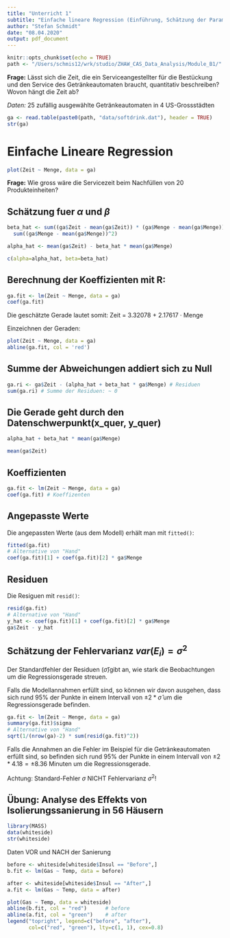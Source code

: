 ```yaml
---
title: "Unterricht 1"
subtitle: "Einfache lineare Regression (Einführung, Schätzung der Parameter mit KQ, Interpretation)"
author: "Stefan Schmidt"
date: "08.04.2020"
output: pdf_document
---
```


```r
knitr::opts_chunk$set(echo = TRUE)
path <- "/Users/schmis12/wrk/studio/ZHAW_CAS_Data_Analysis/Module_B1/"
```


__Frage:__ Lässt sich die Zeit, die ein Serviceangestellter für die Bestückung und den
Service des Getränkeautomaten braucht, quantitativ beschreiben? Wovon hängt
die Zeit ab?

_Daten:_ 25 zufällig ausgewählte Getränkeautomaten in 4 US-Grossstädten

```r
ga <- read.table(paste0(path, "data/softdrink.dat"), header = TRUE)
str(ga)
```

# Einfache Lineare Regression

```r
plot(Zeit ~ Menge, data = ga)
```

__Frage:__ Wie gross wäre die Servicezeit beim Nachfüllen von 20 Produkteinheiten?

## Schätzung fuer $\alpha$ und $\beta$

```r
beta_hat <- sum((ga$Zeit - mean(ga$Zeit)) * (ga$Menge - mean(ga$Menge))) /
  sum((ga$Menge - mean(ga$Menge))^2)

alpha_hat <- mean(ga$Zeit) - beta_hat * mean(ga$Menge)

c(alpha=alpha_hat, beta=beta_hat)
```

## Berechnung der Koeffizienten mit R:

```r
ga.fit <- lm(Zeit ~ Menge, data = ga)
coef(ga.fit)
```

Die geschätzte Gerade lautet somit: Zeit = 3.32078 + 2.17617 · Menge

Einzeichnen der Geraden:

```r
plot(Zeit ~ Menge, data = ga)
abline(ga.fit, col = 'red')
```

## Summe der Abweichungen addiert sich zu Null

```r
ga.ri <- ga$Zeit - (alpha_hat + beta_hat * ga$Menge) # Residuen
sum(ga.ri) # Summe der Residuen: ~ 0
```

## Die Gerade geht durch den Datenschwerpunkt(x_quer, y_quer)

```r
alpha_hat + beta_hat * mean(ga$Menge)

mean(ga$Zeit)
```

## Koeffizienten

```r
ga.fit <- lm(Zeit ~ Menge, data = ga)
coef(ga.fit) # Koeffizenten
```

## Angepasste Werte 

Die angepassten Werte (aus dem Modell) erhält man mit `fitted()`:

```r
fitted(ga.fit)
# Alternative von "Hand"
coef(ga.fit)[1] + coef(ga.fit)[2] * ga$Menge
```

## Residuen

Die Resiguen mit `resid()`:

```r
resid(ga.fit)
# Alternative von "Hand"
y_hat <- coef(ga.fit)[1] + coef(ga.fit)[2] * ga$Menge
ga$Zeit - y_hat
```

## Schätzung der Fehlervarianz $var(E_{i}) = \sigma^{2}$

Der Standardfehler der Residuen ($\hat{\sigma}$)gibt an, 
wie stark die Beobachtungen um die Regressionsgerade streuen.

Falls die Modellannahmen erfüllt sind, so können wir davon ausgehen,
dass sich rund 95% der Punkte in einem Intervall von $\pm2 * \hat{\sigma}$ 
um die Regressionsgerade befinden.

```r
ga.fit <- lm(Zeit ~ Menge, data = ga)
summary(ga.fit)$sigma
# Alternative von "Hand"
sqrt(1/(nrow(ga)-2) * sum(resid(ga.fit)^2))
```

Falls die Annahmen an die Fehler im Beispiel für die Getränkeautomaten erfüllt sind, so befinden sich rund 95% der Punkte in einem Intervall von $\pm{2} * 4.18 = \pm{8.36}$ Minuten um die Regressionsgerade.

Achtung: Standard-Fehler $\sigma$ NICHT Fehlervarianz $\sigma^{2}$!


## Übung: Analyse des Effekts von Isolierungssanierung in 56 Häusern

```r
library(MASS)
data(whiteside)
str(whiteside)
```

Daten VOR und NACH der Sanierung

```r
before <- whiteside[whiteside$Insul == "Before",]
b.fit <- lm(Gas ~ Temp, data = before)

after <- whiteside[whiteside$Insul == "After",]
a.fit <- lm(Gas ~ Temp, data = after)

plot(Gas ~ Temp, data = whiteside)
abline(b.fit, col = "red")      # before
abline(a.fit, col = "green")    # after
legend("topright", legend=c("before", "after"), 
       col=c("red", "green"), lty=c(1, 1), cex=0.8)
```


